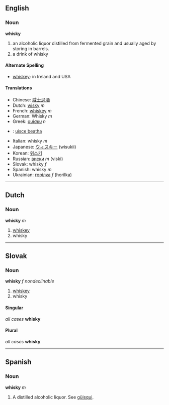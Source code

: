 == English ==
=== Noun ===
'''whisky'''
# an alcoholic liquor distilled from fermented grain and usually aged by storing in barrels.
# a drink of whisky
==== Alternate Spelling ====
* [[whiskey]]: in Ireland and USA

==== Translations ====
*Chinese: [[威士忌酒]]
*Dutch: [[wisky]] ''m''
*French: [[whiskey]] ''m''
*German: Whisky ''m''
*Greek: [[ουίσκυ]] ''n''
*{{ga}}: [[uisce beatha]]
*Italian: whisky ''m''
*Japanese: [[ウィスキー]] (wisukii)
*Korean: [[위스키]]
*Russian: [[виски]] ''m'' (viski)
*Slovak: whisky ''f''
*Spanish: whisky ''m''
*Ukrainian: [[горілка]] ''f'' (horilka)

----

== Dutch ==
=== Noun ===
'''whisky''' ''m''

# [[whiskey]]
# whisky

----
== Slovak ==
=== Noun ===
'''whisky''' ''f nondeclinable''
# [[whiskey]]
# whisky
==== Singular ====
''all cases'' '''whisky'''
==== Plural ====
''all cases'' '''whisky'''

----

==Spanish==

===Noun===
'''whisky''' ''m''

# A distilled alcoholic liquor. See [[güisqui]].